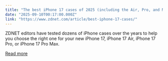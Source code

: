 ```yaml
---
title: "The best iPhone 17 cases of 2025 (including the Air, Pro, and Max models)"
date: "2025-09-10T00:17:00.000Z"
link: "https://www.zdnet.com/article/best-iphone-17-cases/"
---
```


ZDNET editors have tested dozens of iPhone cases over the years to help you choose the right one for your new iPhone 17, iPhone 17 Air, iPhone 17 Pro, or iPhone 17 Pro Max.

[Read more](https://www.zdnet.com/article/best-iphone-17-cases/)
